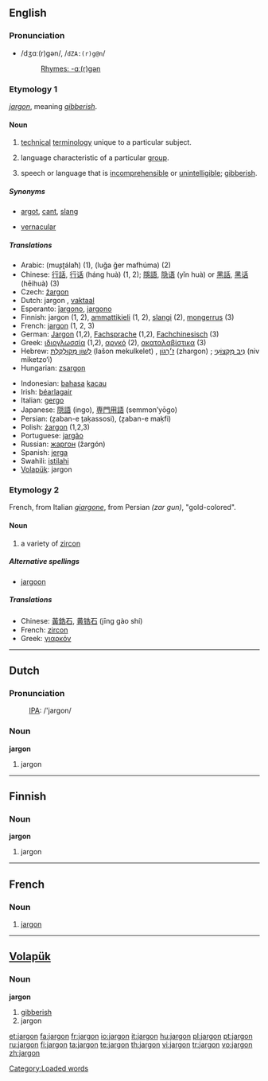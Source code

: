 {{see|Jargon}}
{{wikipedia}}
==English==

===Pronunciation===
* /dʒɑː(r)ɡən/, /<tt>dZA:(r)g@n</tt>/
*: [[Rhymes:English:-ɑː(r)ɡən|Rhymes: -ɑː(r)ɡən]]

===Etymology 1===
{{OF.}} ''[[#French|jargon]]'', meaning ''[[gibberish]]''.

====Noun====
{{en-noun|s|-}}

# {{uncountable}} [[technical]] [[terminology]] unique to a particular subject.
# {{countable}} language characteristic of a particular [[group]].
# {{uncountable}} speech or language that is [[incomprehensible]] or [[unintelligible]]; [[gibberish]].

=====Synonyms=====
* {{sense|language characteristic of a group}} [[argot]], [[cant]], [[slang]]
* [[vernacular]]

=====Translations=====
{{checktrans-top}}
* Arabic: {{Arab|[[مصطلح]]}} (muʂʈálaħ) {{m}} (1), {{Arab|[[لغة غير مفهومة]]}} (luğa ğer mafhúma) {{f}} (2)
* Chinese: [[行話]], [[行话]] (háng huà) (1, 2); [[隱語]], [[隐语]] (yǐn huà) or [[黑話]], [[黑话]] (hēihuà) (3)
* Czech: [[žargon]] {{m}}
* Dutch: jargon {{n}}, [[vaktaal]] {{f}}
* Esperanto: [[ĵargono]], [[jargono]]
* Finnish: jargon (1, 2), [[ammattikieli]] (1, 2), [[slangi]] (2), [[mongerrus]] (3)
* French: [[jargon#French|jargon]] {{m}} (1, 2, 3)
* German: [[Jargon#German|Jargon]] {{m}} (1,2), [[Fachsprache]] {{f}} (1,2), [[Fachchinesisch]] (3)
* Greek: [[ιδιογλωσσία]] {{f}} (1,2), [[αργκό]] {{f}} (2), [[ακαταλαβίστικα]] {{n|p}} (3)
* Hebrew: [[לשון מקולקלת|לְשׁוֹן מְקוּלְקֶלֶת]] (lašon mekulkelet) {{f}}, [[ז׳רגון|ז׳רְגוֹן]] (zhargon) {{m}}; [[ניב מקצועי|נִיב מִקְצוֹעִי]] (niv miketzo‘i) {{m}}
* Hungarian: [[zsargon]]
{{trans-mid}}
* Indonesian: [[bahasa]] [[kacau]]
* Irish: [[béarlagair]] {{m}}
* Italian: [[gergo]] {{m}}
* Japanese: [[隠語]] (ingo), [[専門用語]] (semmon’yōgo)
* Persian: {{fa-Arab|[[زبان تخصصی]]}} (ẕaban-e ṯaḳassosi), {{fa-Arab|[[زبان مخفی]]}} (ẕaban-e maḳfi)
* Polish: [[żargon]] {{m}} (1,2,3)
* Portuguese: [[jargão]] {{m}}
* Russian: [[жаргон]] (žargón) {{m}}
* Spanish: [[jerga]] {{f}}
* Swahili: [[istilahi]]
* [[Volapük]]: jargon
{{trans-bottom}}

===Etymology 2===
French, from Italian ''[[giargone]]'', from Persian {{fa-Arab|[[زر گون]]}} ''(zar gun)'', "gold-colored".

====Noun====
{{en-noun}}

# a variety of [[zircon]]

=====Alternative spellings=====
* [[jargoon]]

=====Translations=====
* Chinese: [[黃鋯石]], [[黄锆石]] (jīng gào shí)
* French: [[zircon]] {{m}}
* Greek: [[γιαρκόν]] {{n}}

----

==Dutch==

===Pronunciation===
: [[International Phonetic Alphabet|IPA]]: /'jargon/

===Noun===
'''jargon''' {{n}}

# jargon

----

==Finnish==

===Noun===
'''jargon'''

# jargon

----

==French==

===Noun===
{{fr-noun|m}}

# [[#English|jargon]]

----

==[[Volapük]]==

===Noun===
'''jargon'''

# [[gibberish]]
# jargon

[[Category:Loaded words]]

[[et:jargon]]
[[fa:jargon]]
[[fr:jargon]]
[[io:jargon]]
[[it:jargon]]
[[hu:jargon]]
[[pl:jargon]]
[[pt:jargon]]
[[ru:jargon]]
[[fi:jargon]]
[[ta:jargon]]
[[te:jargon]]
[[th:jargon]]
[[vi:jargon]]
[[tr:jargon]]
[[vo:jargon]]
[[zh:jargon]]